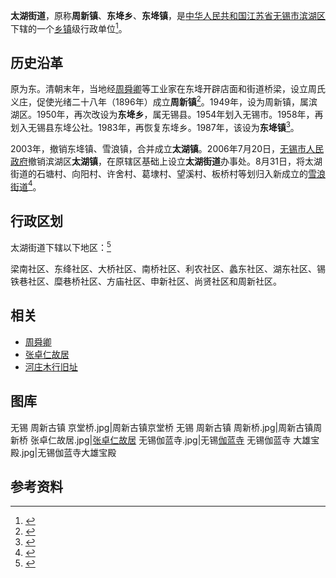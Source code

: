 {{中国乡级行政区
|景观照片文件名 = 无锡 周新古镇.jpg
|景观照片描述 = 无锡周新古镇
|汉语拼音 = 
|其他语言 = 
|其他语言名称 = 
|旧称 = 
|地名出处 = 
|位置图文件名 = 
|位置图描述 = 
|自定义图片= 
|建置时间 = 
|政府驻地 = 
|毗邻 = 
|总面积 = 
|总人口 = 
|总人口年份 = 
|户籍人口 = 
|户籍人口年份 = 
|常住人口 = 
|常住人口年份 = 
|人口密度 = 
|GDP = 
|GDP年份 = 
|邮政编码 = 
|电话区号 = 510
|官方网站 = 
|网站名称 = 
|32/02/11/007/000}}
'''太湖街道'''，原称'''周新镇'''、'''东鿍乡'''、'''东鿍镇'''，是[[中华人民共和国|中华人民共和国]][[江苏省|江苏省]][[无锡市|无锡市]][[滨湖区|滨湖区]]下辖的一个[[乡镇|乡镇]]级行政单位<ref>{{PRC admin/ref sgc|{{PRC admin/parent|32/02/11/007/000}}}}</ref>。

==历史沿革 ==
原为东{{ruby-py|鿍|-{zh-cn:gàng}-}}。清朝末年，当地经[[周舜卿|周舜卿]]等工业家在东鿍开辟店面和街道桥梁，设立周氏义庄，促使光绪二十八年（1896年）成立'''周新镇'''<ref>{{Cite book|title=无锡名片|last=阴岭山著|first=|publisher=南京：[[南京出版社|南京出版社]]|year=2014.04|isbn=978-7-5533-0508-0|location=|pages=173}}</ref>。1949年，设为周新镇，属滨湖区。1950年，再次改设为'''东鿍乡'''，属无锡县。1954年划入无锡市。1958年，再划入无锡县东鿍公社。1983年，再恢复东鿍乡。1987年，该设为'''东鿍镇'''<ref>{{Cite book|title=中华人民共和国地名大词典 第1卷|last=崔乃夫主编|first=|publisher=北京：商务印书馆|year=1998.01|isbn=7-100-01836-6|location=|pages=1404}}</ref>。

2003年，撤销东鿍镇、雪浪镇，合并成立'''太湖镇'''。2006年7月20日，[[无锡市人民政府|无锡市人民政府]]撤销滨湖区'''太湖镇'''，在原辖区基础上设立'''太湖街道'''办事处。8月31日，将太湖街道的石塘村、向阳村、许舍村、葛埭村、望溪村、板桥村等划归入新成立的[[雪浪街道|雪浪街道]]<ref>{{Cite book|title=无锡年鉴 2007|last=无锡市史志办公室编|first=|publisher=北京：[[方志出版社|方志出版社]]|year=2007.06|isbn=7-80238-056-1|location=|pages=27-28}}</ref>。

== 行政区划 ==

太湖街道下辖以下地区：<ref>{{PRC admin/ref sgc|32/02/11/007/000}}</ref>

梁南社区、东绛社区、大桥社区、南桥社区、利农社区、蠡东社区、湖东社区、锡铁巷社区、糜巷桥社区、方庙社区、申新社区、尚贤社区和周新社区。

==相关 ==
*[[周舜卿|周舜卿]]
*[[张卓仁故居|张卓仁故居]]
*[[河庄木行旧址|河庄木行旧址]]

== 图库 ==
<gallery mode="packed-overlay" heights="180">
无锡 周新古镇 京堂桥.jpg|周新古镇京堂桥
无锡 周新古镇 周新桥.jpg|周新古镇周新桥
张卓仁故居.jpg|[[张卓仁故居|张卓仁故居]]
无锡伽蓝寺.jpg|无锡[[伽蓝寺|伽蓝寺]]
无锡伽蓝寺 大雄宝殿.jpg|无锡伽蓝寺大雄宝殿
</gallery>

== 参考资料 ==
{{reflist}}

{{PRC admin/navcat|32/02/11/007/000}}
{{江苏行政区划小作品}}